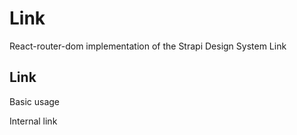 <!--- Link.stories.mdx --->


<Meta title="components/Link" component={Link} />

# Link

React-router-dom implementation of the Strapi Design System Link

## Link

Basic usage

<Canvas>
  <Story name="base">
    <Box padding={4}>
        <Link to="/somewhere-internal">Internal link</Link>
    </Box>
  </Story>
</Canvas>
